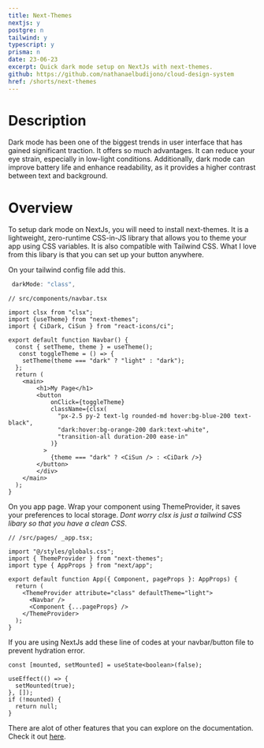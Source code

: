 ```yaml
---
title: Next-Themes
nextjs: y
postgre: n
tailwind: y
typescript: y
prisma: n
date: 23-06-23
excerpt: Quick dark mode setup on NextJs with next-themes.
github: https://github.com/nathanaelbudijono/cloud-design-system
href: /shorts/next-themes
---
```


# Description

Dark mode has been one of the biggest trends in user interface that has gained significant traction. It offers so much advantages. It can reduce your eye strain, especially in low-light conditions. Additionally, dark mode can improve battery life and enhance readability, as it provides a higher contrast between text and background.

# Overview

To setup dark mode on NextJs, you will need to install next-themes. It is a lightweight, zero-runtime CSS-in-JS library that allows you to theme your app using CSS variables. It is also compatible with Tailwind CSS. What I love from this libary is that you can set up your button anywhere.

On your tailwind config file add this.

<Copy />

```ts
 darkMode: "class",
```

<Copy />

```tsx
// src/components/navbar.tsx

import clsx from "clsx";
import {useTheme} from "next-themes";
import { CiDark, CiSun } from "react-icons/ci";

export default function Navbar() {
  const { setTheme, theme } = useTheme();
   const toggleTheme = () => {
    setTheme(theme === "dark" ? "light" : "dark");
  };
  return (
    <main>
        <h1>My Page</h1>
        <button
            onClick={toggleTheme}
            className={clsx(
              "px-2.5 py-2 text-lg rounded-md hover:bg-blue-200 text-black",
              "dark:hover:bg-orange-200 dark:text-white",
              "transition-all duration-200 ease-in"
            )}
          >
            {theme === "dark" ? <CiSun /> : <CiDark />}
        </button>
        </div>
    </main>
  );
}
```

On you app page. Wrap your component using ThemeProvider, it saves your preferences to local storage. _Dont worry clsx is just a tailwind CSS libary so that you have a clean CSS_.

<Copy />

```tsx
// /src/pages/ _app.tsx;

import "@/styles/globals.css";
import { ThemeProvider } from "next-themes";
import type { AppProps } from "next/app";

export default function App({ Component, pageProps }: AppProps) {
  return (
    <ThemeProvider attribute="class" defaultTheme="light">
      <Navbar />
      <Component {...pageProps} />
    </ThemeProvider>
  );
}
```

If you are using NextJs add these line of codes at your navbar/button file to prevent hydration error.

<Copy />

```tsx
const [mounted, setMounted] = useState<boolean>(false);

useEffect(() => {
  setMounted(true);
}, []);
if (!mounted) {
  return null;
}
```

There are alot of other features that you can explore on the documentation. Check it out [here]("https://www.npmjs.com/package/next-themes").
